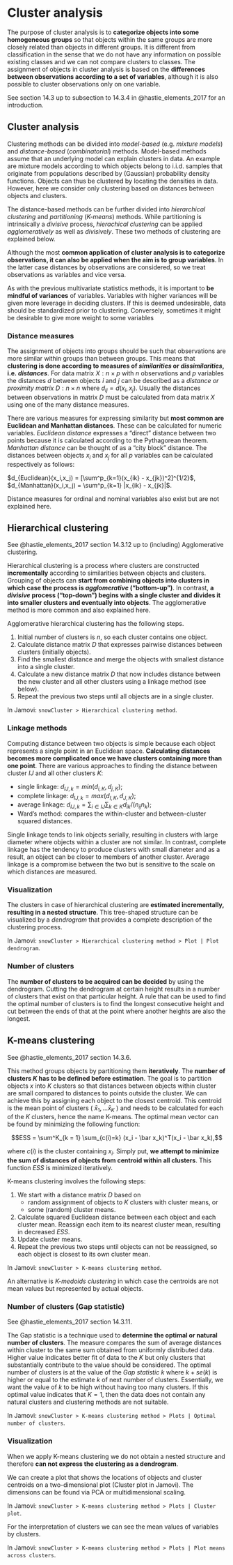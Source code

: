 # Cluster analysis

The purpose of cluster analysis is to **categorize objects into some homogeneous groups** so that objects within the same groups are more closely related than objects in different groups. It is different from classification in the sense that we do not have any information on possible existing classes and we can not compare clusters to classes. The assignment of objects in cluster analysis is based on the **differences between observations according to a set of variables**, although it is also possible to cluster observations only on one variable.

See section 14.3 up to subsection to 14.3.4 in @hastie_elements_2017 for an introduction.

## Cluster analysis

Clustering methods can be divided into *model-based* (e.g. *mixture models*) and *distance-based* (*combinatorial*) methods. Model-based methods assume that an underlying model can explain clusters in data. An example are mixture models according to which objects belong to i.i.d. samples that originate from populations described by (Gaussian) probability density functions. Objects can thus be clustered by locating the densities in data. However, here we consider only clustering based on distances between objects and clusters.

The distance-based methods can be further divided into *hierarchical clustering* and *partitioning* (*K-means*) methods. While partitioning is intrinsically a *divisive* process, *hierachical clustering* can be applied *agglomeratively* as well as *divisively*. These two methods of clustering are explained below.

Although the most **common application of cluster analysis is to categorize observations, it can also be applied when the aim is to group variables**. In the latter case distances by observations are considered, so we treat observations as variables and vice versa. 

As with the previous multivariate statistics methods, it is important to **be mindful of variances** of variables. Variables with higher variances will be given more leverage in deciding clusters. If this is deemed undesirable, data should be standardized prior to clustering. Conversely, sometimes it might be desirable to give more weight to some variables

### Distance measures

The assignment of objects into groups should be such that observations are more similar within groups than between groups. This means that **clustering is done according to measures of *similarities* or *dissimilarities*, i.e. *distances***. For data matrix $X : n \times p$ with $n$ observations and $p$ variables the distances $d$ between objects $i$ and $j$ can be described as a *distance or proximity matrix* $D : n \times n$ where $d_{ij} = d(x_i,x_j)$. Usually the distances between observations in matrix $D$ must be calculated from data matrix $X$ using one of the many distance measures.

There are various measures for expressing similarity but **most common are Euclidean and Manhattan distances**. These can be calculated for numeric variables. *Euclidean distance* expresses a "direct" distance between two points because it is calculated according to the Pythagorean theorem. *Manhattan distance* can be thought of as a "city block" distance. The distances between objects $x_i$ and $x_j$ for all $p$ variables can be calculated respectively as follows:

$d_{Euclidean}(x_i,x_j) = [\sum^p_{k=1}(x_{ik} - x_{jk})^2]^{1/2}$,   
$d_{Manhattan}(x_i,x_j) = \sum^p_{k=1} |x_{ik} - x_{jk}|$.

Distance measures for ordinal and nominal variables also exist but are not explained here.

## Hierarchical clustering

See @hastie_elements_2017 section 14.3.12 up to (including) Agglomerative clustering.

Hierarchical clustering is a process where clusters are constructed **incrementally** according to similarities between objects and clusters. Grouping of objects can **start from combining objects into clusters in which case the process is *agglomerative* ("bottom-up")**. In contrast, **a *divisive* process ("top-down") begins with a single cluster and divides it into smaller clusters and eventually into objects**. The agglomerative  method is more common and also explained here.

Agglomerative hierarchical clustering has the following steps.

1. Initial number of clusters is $n$, so each cluster contains one object. 
2. Calculate distance matrix $D$ that expresses pairwise distances between clusters (initially objects).
3. Find the smallest distance and merge the objects with smallest distance into a single cluster.
4. Calculate a new distance matrix $D$ that now includes distance between the new cluster and all other clusters using a linkage method (see below).
5. Repeat the previous two steps until all objects are in a single cluster.

In Jamovi: `snowCluster > Hierarchical clustering method`.

### Linkage methods

Computing distance between two objects is simple because each object represents a single point in an Euclidean space. **Calculating distances becomes more complicated once we have clusters containing more than one point**. There are various approaches to finding the distance between cluster $IJ$ and all other clusters $K$:

- single linkage: $d_{IJ,k} = min(d_{i,K}, d_{j,K})$;
- complete linkage: $d_{IJ,k} = max(d_{I,K}, d_{J,K})$; 
- average linkage: $d_{IJ,k} = \sum_{i \in IJ} \sum_{k \in K} d_{ik} / (n_{ij}n_k)$; 
- Ward's method: compares the within-cluster and between-cluster squared distances.

Single linkage tends to link objects serially, resulting in clusters with large diameter where objects within a cluster are not similar. In contrast, complete linkage has the tendency to produce clusters with small diameter and as a result, an object can be closer to members of another cluster. Average linkage is a compromise between the two but is sensitive to the scale on which distances are measured.

### Visualization

The clusters in case of hierarchical clustering are **estimated incrementally, resulting in a nested structure**. This tree-shaped structure can be visualized by a *dendrogram* that provides a complete description of the clustering process.

In Jamovi: `snowCluster > Hierarchical clustering method > Plot | Plot dendrogram`.

### Number of clusters

The **number of clusters to be acquired can be decided** by using the dendrogram. Cutting the dendrogram at certain height results in a number of clusters that exist on that particular height. A rule that can be used to find the optimal number of clusters is to find the longest consecutive height and cut between the ends of that at the point where another heights are also the longest.

## K-means clustering

See @hastie_elements_2017 section 14.3.6.

This method groups objects by partitioning them **iteratively**. The **number of clusters $K$ has to be defined before estimation**. The goal is to partition objects $x$ into $K$ clusters so that distances between objects within cluster are small compared to distances to points outside the cluster. We can achieve this by assigning each object to  the closest centroid. This centroid is the mean point of clusters ( $\bar x_1,  ... \bar x_K$ ) and needs to be calculated for each of the $K$ clusters, hence the name K-means. The optimal mean vector can be found by minimizing the following function:

$$ESS = \sum^K_{k = 1} \sum_{c(i)=k} (x_i - \bar  x_k)^T(x_i - \bar x_k),$$

where $c(i)$ is the cluster containing $x_i$. Simply put, **we attempt to minimize the sum of distances of objects from centroid within all clusters**. This function $ESS$ is minimized iteratively.

K-means clustering involves the following steps:

1. We start with a distance matrix $D$ based on 
   - random assignment of objects to $K$ clusters with cluster means, or
   - some (random) cluster means.
2. Calculate squared Euclidean distance between each object and each cluster mean. Reassign each item to its nearest cluster mean, resulting in decreased $ESS$.
3. Update cluster means.
4. Repeat the previous two steps until objects can not be reassigned, so each object is closest to its own cluster mean.

In Jamovi: `snowCluster > K-means clustering method`.

An alternative is *K-medoids clustering* in which case the centroids are not mean values but represented by actual objects.

### Number of clusters (Gap statistic)

See @hastie_elements_2017 section 14.3.11.

The Gap statistic is a technique used to **determine the optimal or natural number of clusters**. The measure compares the sum of average distances within cluster to the same sum obtained from uniformly distributed data. Higher value indicates better fit of data to the $K$ but only clusters that substantially contribute to the value should be considered. The optimal number of clusters is at the value of the *Gap statistic $k$* where $k + se(k)$ is higher or equal to the estimate $k$ of next number of clusters. Essentially, we want the value of $k$ to be high without having too many clusters. If this optimal value indicates that $K = 1$, then the data does not contain any natural clusters and clustering methods are not suitable.

In Jamovi: `snowCluster > K-means clustering method > Plots | Optimal number of clusters`.

### Visualization

When we apply K-means clustering we do not obtain a nested structure and therefore **can not express the clustering as a dendrogram**. 

We can create a plot that shows the locations of objects and cluster centroids on a two-dimensional plot (Cluster plot in Jamovi). The dimensions can be found via PCA or multidimensional scaling.

In Jamovi: `snowCluster > K-means clustering method > Plots | Cluster plot`.

For the interpretation of clusters we can see the mean values of variables by clusters.

In Jamovi: `snowCluster > K-means clustering method > Plots | Plot means across clusters`.

